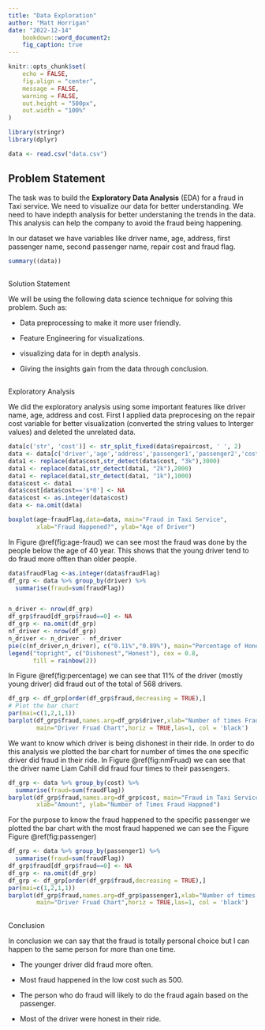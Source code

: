 ---
title: "Data Exploration"
author: "Matt Horrigan"
date: "2022-12-14"
    bookdown::word_document2:
    fig_caption: true
---

```{r setup, include= FALSE}
knitr::opts_chunk$set(
	echo = FALSE,
	fig.align = "center",
	message = FALSE,
	warning = FALSE,
	out.height = "500px",
	out.width = "100%"
)
```

```{r}
library(stringr)
library(dplyr)
```

```{r}
data <- read.csv("data.csv")
```

## Problem Statement

The task was to build the **Exploratory Data Analysis** (EDA) for a fraud in Taxi service. We need to visualize our data for better understanding. We need to have indepth analysis for better understaning the trends in the data. This analysis can help the company to avoid the fraud being happening.

In our dataset we have variables like driver name, age, address, first passenger name, second passenger name, repair cost and fraud flag.

```{r}
summary((data))
```

## 

Solution Statement

We will be using the following data science technique for solving this problem. Such as:

-   Data preprocessing to make it more user friendly.

-   Feature Engineering for visualizations.

-   visualizing data for in depth analysis.

-   Giving the insights gain from the data through conclusion.

## 

Exploratory Analysis

We did the exploratory analysis using some important features like driver name, age, address and cost. First I applied data preprocesing on the repair cost variable for better visualization (converted the string values to Interger values) and deleted the unrelated data.

```{r, echo=FALSE}
data[c('str', 'cost')] <- str_split_fixed(data$repaircost, ' ', 2)
data <- data[c('driver','age','address','passenger1','passenger2','cost','fraudFlag')]
data1 <- replace(data$cost,str_detect(data$cost, "3k"),3000)
data1 <- replace(data1,str_detect(data1, "2k"),2000)
data1 <- replace(data1,str_detect(data1, "1k"),1000)
data$cost <- data1
data$cost[data$cost=='$*0'] <- NA
data$cost <- as.integer(data$cost)
data <- na.omit(data)
```

```{r age-fraud,echo=FALSE,fig.cap="Wishker Plot for Age vs Fraud"}
boxplot(age~fraudFlag,data=data, main="Fraud in Taxi Service",
        xlab="Fraud Happened?", ylab="Age of Driver")
```

In Figure \@ref(fig:age-fraud) we can see most the fraud was done by the people below the age of 40 year. This shows that the young driver tend to do fraud more offten than older people.

```{r percentage,echo=FALSE, fig.cap="Percentage of Honest vs Dishonest Drivers"}
data$fraudFlag <-as.integer(data$fraudFlag)
df_grp <- data %>% group_by(driver) %>% 
  summarise(fraud=sum(fraudFlag))


n_driver <- nrow(df_grp)
df_grp$fraud[df_grp$fraud==0] <- NA
df_grp <- na.omit(df_grp)
nf_driver <- nrow(df_grp)
n_driver <- n_driver - nf_driver
pie(c(nf_driver,n_driver), c("0.11%","0.89%"), main="Percentage of Honest & Dishonest Drivers",col = rainbow(2))
legend("topright", c("Dishonest","Honest"), cex = 0.8,
       fill = rainbow(2))
```

In Figure \@ref(fig:percentage) we can see that 11% of the driver (mostly young driver) did fraud out of the total of 568 drivers.

```{r nmFruad,echo=FALSE, fig.cap="Number of times Driver did fruad vs Names of driver"}
df_grp <- df_grp[order(df_grp$fraud,decreasing = TRUE),]
# Plot the bar chart 
par(mai=c(1,2,1,1))
barplot(df_grp$fraud,names.arg=df_grp$driver,xlab="Number of times Fraud done by driver",
        main="Driver Fruad Chart",horiz = TRUE,las=1, col = 'black')
```

We want to know which driver is being dishonest in their ride. In order to do this analysis we plotted the bar chart for number of times the one specific driver did fraud in their ride. In Figure \@ref(fig:nmFruad) we can see that the driver name Liam Cahill did fraud four times to their passengers.

```{r cost, echo=FALSE}
df_grp <- data %>% group_by(cost) %>% 
  summarise(fraud=sum(fraudFlag))
barplot(df_grp$fraud,names.arg=df_grp$cost, main="Fraud in Taxi Service",
        xlab="Amount", ylab="Number of Times Fraud Happned")
```

For the purpose to know the fraud happened to the specific passenger we plotted the bar chart with the most fraud happened we can see the Figure Figure \@ref(fig:passenger)

```{r passenger, echo=FALSE}
df_grp <- data %>% group_by(passenger1) %>% 
  summarise(fraud=sum(fraudFlag))
df_grp$fraud[df_grp$fraud==0] <- NA
df_grp <- na.omit(df_grp)
df_grp <- df_grp[order(df_grp$fraud,decreasing = TRUE),]
par(mai=c(1,2,1,1))
barplot(df_grp$fraud,names.arg=df_grp$passenger1,xlab="Number of times Fraud done by driver",
        main="Driver Fruad Chart",horiz = TRUE,las=1, col = 'black')
```

## 

Conclusion

In conclusion we can say that the fraud is totally personal choice but I can happen to the same person for more than one time.

-   The younger driver did fraud more often.

-   Most fraud happened in the low cost such as 500.

-   The person who do fraud will likely to do the fraud again based on the passenger.

-   Most of the driver were honest in their ride.
